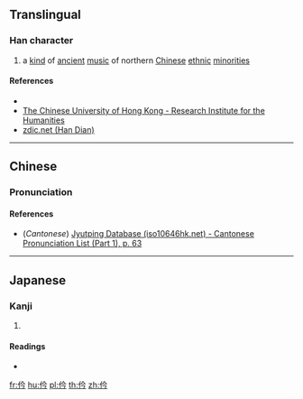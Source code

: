 {{character info/new}}
==Translingual==

===Han character===
{{Han char|rn=9|rad=人|as=04|sn=6|four=28227|canj=OOIN|ids=⿰亻今}}

# a [[kind]] of [[ancient]] [[music]] of northern [[Chinese]] [[ethnic]] [[minorities]]

====References====
* {{Han ref|kx=0094.090|dkj=00401|dj=0200.010|hdz=10124.110|uh=4EF1|ud=20209|bh=C9B0|bd=51632}}
* [http://humanum.arts.cuhk.edu.hk/Lexis/lexi-can/search.php?q=%C9%B0 The Chinese University of Hong Kong - Research Institute for the Humanities]
* [http://www.zdic.net/z/15/js/4EF1.htm zdic.net (Han Dian)]

----

==Chinese==
{{zh-forms}}

===Pronunciation===
{{zh-pron
|m=qián
|c=kim4
|mc=
|oc=
|ma=
|cat=n
}}

====References====
* (''Cantonese'') [http://www.iso10646hk.net/jp/document/download.jsp Jyutping Database (iso10646hk.net) - Cantonese Pronunciation List (Part 1), p. 63]

----

==Japanese==

===Kanji===
{{ja-kanji|grade=|rs=人04}}

# {{defn|lang=ja|sort=人04}}

====Readings====
* {{ja-readings|on=[[けん]] (ken), [[げん]] (gen), [[きょう]] (kyō), [[きん]] (kin), [[ごん]] (gon)|kun=[[ほこる]] (hokoru), [[つつしむ]] (tsutsushimu)}}

[[fr:仱]]
[[hu:仱]]
[[pl:仱]]
[[th:仱]]
[[zh:仱]]